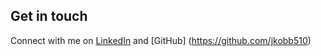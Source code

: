 ## Get in touch

Connect with me on [LinkedIn](https://www.linkedin.com/in/seung-lee-9b5488105) and [GitHub] (https://github.com/jkobb510)

